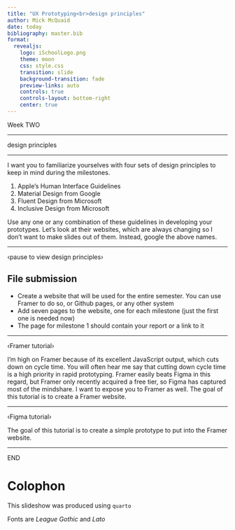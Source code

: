 ```yaml
---
title: "UX Prototyping<br>design principles"
author: Mick McQuaid
date: today
bibliography: master.bib
format:
  revealjs:
    logo: iSchoolLogo.png
    theme: moon
    css: style.css
    transition: slide
    background-transition: fade
    preview-links: auto
    controls: true
    controls-layout: bottom-right
    center: true
---
```


::: {.r-fit-text}
Week TWO
:::

---

::: {.r-fit-text}
design principles
:::

---

I want you to familiarize yourselves with four sets of
design principles to keep in mind during the milestones.

1. Apple's Human Interface Guidelines
2. Material Design from Google
3. Fluent Design from Microsoft
4. Inclusive Design from Microsoft

Use any one or any combination of these guidelines in developing your prototypes. Let's look at their websites, which are always changing so I don't want to make slides out of them. Instead, google the above names.

---

::: {.r-fit-text}
‹pause to view design principles›
:::

## File submission
- Create a website that will be used for the entire
  semester. You can use Framer to do so, or Github
  pages, or any other system
- Add seven pages to the website, one for each milestone
  (just the first one is needed now)
- The page for milestone 1 should contain your
  report or a link to it

---

::: {.r-fit-text}
‹Framer tutorial›
:::

::: {.notes}
I'm high on Framer because of its excellent JavaScript output, which cuts down on cycle time. You will often hear me say that cutting down cycle time is a high priority in rapid prototyping. Framer easily beats Figma in this regard, but Framer only recently acquired a free tier, so Figma has captured most of the mindshare. I want to expose you to Framer as well. The goal of this tutorial is to create a Framer website.
:::

---

::: {.r-fit-text}
‹Figma tutorial›
:::

::: {.notes}
The goal of this tutorial is to create a simple prototype to put into the Framer website.
:::

<!--

# References

::: {#refs}
:::

-->

---

::: {.r-fit-text}
END
:::

# Colophon

This slideshow was produced using `quarto`

Fonts are *League Gothic* and *Lato*

